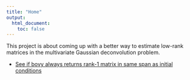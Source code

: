 ```yaml
---
title: "Home"
output:
  html_document:
    toc: false
---
```


This project is about coming up with a better way to estimate low-rank matrices in the multivariate Gaussian deconvolution problem.

* [See if bovy always returns rank-1 matrix in same span as initial conditions](check_bovy.html)
